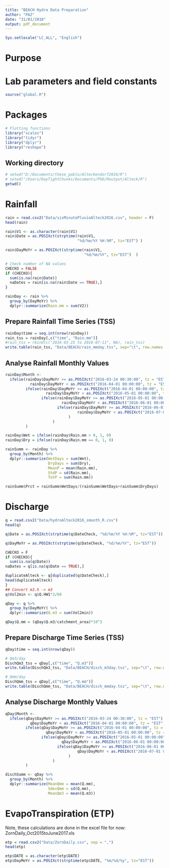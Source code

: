 ```yaml
---
title: "BEACH Hydro Data Preparation"
author: "PAZ"
date: "31/01/2018"
output: pdf_document
---
```


```r
Sys.setlocale("LC_ALL", "English")
```

# Purpose

# Lab parameters and field constants

```r
source("global.R")
```


# Packages

```r

# Plotting functions
library("scales")
library("tidyr")
library("dplyr")
library("reshape")

```

## Working directory

```r

# setwd("D:/Documents/these_pablo/Alteckendorf2016/R")
# setwd("/Users/DayTightChunks/Documents/PhD/Routput/Alteck/R")
getwd()

```

# Rainfall
```r
rain = read.csv2("Data/sixMinutePluvioAlteck2016.csv", header = F)
head(rain)

rain$V1 <- as.character(rain$V1)
rain$Date = as.POSIXct(strptime(rain$V1,
                                "%d/%m/%Y %H:%M", tz="EST") )

rain$DayMoYr = as.POSIXct(strptime(rain$V1,
                                   "%d/%m/%Y", tz="EST")  ) 

# Check number of NA values
CHECKO = FALSE
if (CHECKO){
  sum(is.na(rain$Date))
  naDates = rain[is.na(rain$Date == TRUE),]  
}

rainDay <- rain %>%
  group_by(DayMoYr) %>%
  dplyr::summarize(Rain.mm = sum(V2))
```

## Prepare Rainfall Time Series (TSS)

```r
rainDay$time = seq.int(nrow(rainDay)) 
rain_tss = rainDay[,c("time", "Rain.mm")] 
#rain_tss = rbind(c("2016-03-25 to 2016-07-11", NA), rain_tss)
write.table(rain_tss, "Data/BEACH/rain_mmday.tss", sep="\t", row.names = F)
```

## Analyse Rainfall Monthly Values

```r
rainDay$Month <- 
  ifelse(rainDay$DayMoYr >= as.POSIXct("2016-03-24 00:30:00", tz = "EST") &
           rainDay$DayMoYr < as.POSIXct("2016-04-01 00:00:00", tz = "EST"), "March",
         ifelse(rainDay$DayMoYr >= as.POSIXct("2016-04-01 00:00:00", tz = "EST") &
                  rainDay$DayMoYr < as.POSIXct("2016-05-01 00:00:00", tz = "EST"), "April",
                ifelse(rainDay$DayMoYr >= as.POSIXct("2016-05-01 00:00:00", tz = "EST") &
                         rainDay$DayMoYr < as.POSIXct("2016-06-01 00:00:00", tz = "EST"), "May",
                       ifelse(rainDay$DayMoYr >= as.POSIXct("2016-06-01 00:00:00", tz = "EST") & 
                                rainDay$DayMoYr < as.POSIXct("2016-07-01 00:00:00", tz = "EST"), "June", "July" )
                            )
                     )
         )

rainDay$Wet = ifelse(rainDay$Rain.mm > 0, 1, 0)
rainDay$Dry = ifelse(rainDay$Rain.mm == 0, 1, 0)

rainSumm <- rainDay %>%
  group_by(Month) %>%
  dplyr::summarize(WetDays = sum(Wet),
                   DryDays = sum(Dry),
                   MeanP = mean(Rain.mm),
                   StdP = sd(Rain.mm),
                   TotP = sum(Rain.mm))

rainSumm$Prct = rainSumm$WetDays/(rainSumm$WetDays+rainSumm$DryDays)
```

# Discharge

```r
q = read.csv2("Data/hydroAlteck2016_smooth_R.csv")
head(q)

q$Date = as.POSIXct(strptime(q$DateCheck, "%d/%m/%Y %H:%M", tz="EST"))

q$DayMoYr = as.POSIXct(strptime(q$DateCheck, "%d/%m/%Y", tz="EST"))

CHECKO = F
if (CHECKO){
  sum(is.na(q$Date))
naDates = q[is.na(q$Date == TRUE),]

duplicateAlteck <- q[duplicated(q$DateCheck),]
head(duplicateAlteck)
}
## Convert m3.h -> m3
q$Vol2min <- q$Q.HW1*2/60

qDay <- q %>%
  group_by(DayMoYr) %>%
  dplyr::summarize(Q.m3 = sum(Vol2min))

qDay$Q.mm = (qDay$Q.m3/catchment_area)*10^3
```

## Prepare Discharge Time Series (TSS)

```r
qDay$time = seq.int(nrow(qDay)) 

# Qm3/day
DischQm3_tss = qDay[,c("time", "Q.m3")] 
write.table(DischQm3_tss, "Data/BEACH/disch_m3day.tss", sep="\t", row.names = F)

# Qmm/day
DischQmm_tss = qDay[,c("time", "Q.mm")] 
write.table(DischQmm_tss, "Data/BEACH/disch_mmday.tss", sep="\t", row.names = F)
```


## Analyse Discharge Monthly Values


```r
qDay$Month <- 
  ifelse(qDay$DayMoYr >= as.POSIXct("2016-03-24 00:30:00", tz = "EST") &
           qDay$DayMoYr < as.POSIXct("2016-04-01 00:00:00", tz = "EST"), "March",
         ifelse(qDay$DayMoYr >= as.POSIXct("2016-04-01 00:00:00", tz = "EST") &
                  qDay$DayMoYr < as.POSIXct("2016-05-01 00:00:00", tz = "EST"), "April",
                ifelse(qDay$DayMoYr >= as.POSIXct("2016-05-01 00:00:00", tz = "EST") &
                         qDay$DayMoYr < as.POSIXct("2016-06-01 00:00:00", tz = "EST"), "May",
                       ifelse(qDay$DayMoYr >= as.POSIXct("2016-06-01 00:00:00", tz = "EST") & 
                                qDay$DayMoYr < as.POSIXct("2016-07-01 00:00:00", tz = "EST"), "June", "July" )
                            )
                     )
         )

dischSumm <- qDay %>%
  group_by(Month) %>%
  dplyr::summarize(MeanQmm = mean(Q.mm),
                   SdevQmm = sd(Q.mm),
                   MeanQm3 = mean(Q.m3))

```

# EvapoTranspiration (ETP)

Note, these calculations are done in the excel file for now: ZornDaily_Oct2015toJune2017.xls 

```r
etp = read.csv2("Data/ZornDaily.csv", sep = ",")
head(etp)

etp$DATE = as.character(etp$DATE) 
etp$DayMoYr = as.POSIXct(strptime(etp$DATE, "%m/%d/%y", tz="EST"))

```
